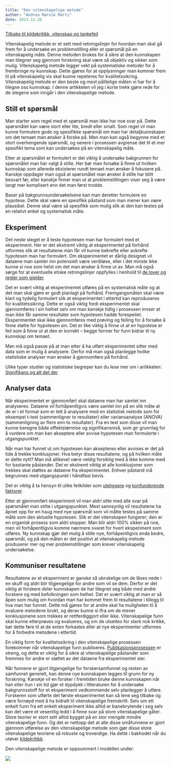```yaml
---
title: "Den vitenskapelige metode"
author: "Andrea Rørvik Marti"
date: 2013.12.26
---
```


[Tilbake til kildekritikk, vitenskap og tankefeil](../../kildekritikk.qmd "Kildekritikk, vitenskap og tankefeil")

Vitenskapelig metode er et sett med retningslinjer for hvordan man skal gå frem for å undersøke en problemstilling eller et spørsmål på en vitenskapelig måte. Denne metoden brukes for å sikre at den kunnskapen man tilegner seg gjennom forskning skal være så objektiv og sikker som mulig. Vitenskapelig metode legger vekt på systematiske metoder for å frembringe ny kunnskap. Dette gjøres for at opplysninger man kommer frem til på vitenskapelig vis skal kunne repeteres for kvalitetssikring. Vitenskapelig metode er den beste og mest pålitelige måten vi har for å tilegne oss kunnskap. I denne artikkelen vil jeg i korte trekk gjøre rede for de stegene som inngår i den vitenskapelige metode.

## Still et spørsmål

Man starter som regel med et spørsmål man ikke har noe svar på. Dette spørsmålet kan være stort eller lite, bredt eller smalt. Som regel vil man kunne formulere gode og spesifikke spørsmål om man har detaljkunnskaper om det temaet man ønsker å forske på. Men man kan også begynne med et stort overhengende spørsmål, og senere i prosessen avgrense det til et mer spesifikt tema som kan undersøkes på en vitenskapelig måte.

Etter at spørsmålet er formulert er det viktig å undersøke bakgrunnen for spørsmålet man har valgt å stille. Her bør man forsøke å finne ut hvilken kunnskap som allerede eksisterer rundt temaet man ønsker å fokusere på. Kanskje oppdager man også at spørsmålet man ønsker å stille har blitt besvart før, eller kanskje finner man ut at problemstillingen viser seg å være langt mer komplisert enn det man først trodde.

Baser på bakgrunnsundersøkelsene kan man deretter formulere en hypotese. Dette skal være en spesifikk påstand som man mener kan være plausibel. Denne skal være så spesifikk som mulig slik at den kan testes på en relativt enkel og systematisk måte.

## Eksperiment

Det neste steget er å teste hypotesen man har formulert med et eksperiment. Her er det ekstremt viktig at eksperimentet på forhånd utformes slik at resultatene man får vil kunne bekrefte eller avkrefte hypotesen man har formulert. Om eksperimentet er dårlig designet vil dataene man samler inn potensielt være verdiløse, eller i det minste ikke kunne si noe som helst om det man ønsker å finne ut av. Man må også sørge for at eventuelle etiske retningslinjer oppfylles i henhold til [de lover og regler som gjelder](etikk.qmd "Forskningsetikk").

Det er svært viktig at eksperimentet utføres på en systematisk måte og at det man skal gjøre er godt planlagt på forhånd. Fremgangsmåten skal være klart og tydelig formulert slik at eksperimentet i ettertid kan reproduseres for kvalitetssikring. Dette er også viktig fordi eksperimentet skal gjennomføres i sin helhet selv om man kanskje tidlig i prosessen innser at man ikke får samme resultater som hypotesen hadde forespeilet. Eksperimentet skal ikke gjennomføres med prøving og feiling for å forsøke å finne støtte for hypotesen sin. Det er like viktig å finne ut at en hypotese er feil som å finne ut at den er korrekt – begge former for funn bidrar til ny kunnskap om temaet.

Man må også passe på at man etter å ha utført eksperimentet sitter med data som er mulig å analysere. Derfor må man også planlegge hvilke statistiske analyser man ønsker å gjennomføre på forhånd.

Ulike typer studier og statistiske begreper kan du lese mer om i artikkelen: [Signifikans og alt det der](signifikans.qmd "Signifikans og alt det der")

## Analyser data

Når eksperimentet er gjennomført skal dataene man har samlet inn analyseres. Dataene vil forhåpentligvis være samlet inn på en slik måte at de er i et format som er lett å analysere med en statistisk metode som for eksempel t-test (sammenligner to resultater) eller variansanalyse (ANOVA) (sammenligning av flere enn to resultater). Fra en test som disse vil man kunne beregne både effektstørrelse og signifikansnivå, som gir grunnlag for å vurdere om man kan akseptere eller avvise hypotesen man formulerte i utgangspunktet.

Når man har funnet ut om hypotesen kan aksepteres eller avvises er det på tide å trekke konklusjoner. Hva betyr disse resultatene, og på hvilken måte er dette nytt? Man må allikevel være veldig forsiktig med å ikke komme med for bastante påstander. Det er ekstremt viktig at alle konklusjoner som trekkes skal støttes av dataene fra eksperimentet. Enhver påstand må begrunnes med utgangspunkt i håndfast bevis.

Det er viktig å ta hensyn til ulike feilkilder som [uteliggere](uteliggere.qmd "Soyaprotein, østrogen og uteliggere – Hvorfor du skal være obs på feilkilder") og [konfunderende faktorer](helsebevissthet.qmd "Helsebevisste individer – en forstyrrende faktor i forskningen?").

Etter et gjennomført eksperiment vil man aldri sitte med alle svar på spørsmålet man stilte i utgangspunktet. Mest sannsynlig vil resultatene ha åpnet opp for en haug med nye spørsmål som vil måtte testes på samme måte som den aktuelle hypotesen. Slik er det vitenskapen fungerer; den er en organisk prosess som aldri stopper. Man blir aldri 100% sikker på noe, men vil forhåpentligvis komme nærmere svaret for hvert eksperiment som utføres. Ny kunnskap gjør det mulig å stille nye, forhåpentligvis enda bedre, spørsmål, og på den måten er det positivt at vitenskapelig metode produserer mer og mer problemstillinger som krever vitenskapelig undersøkelse.

## Kommuniser resultatene

Resultatene av et eksperiment er ganske så ubrukelige om de låses nede i en skuff og aldri blir tilgjengelige for andre som vil se dem. Derfor er det viktig at forskere deler kunnskapen de har tilegnet seg både med andre forskere og med befolkningen som helhet. Det er svært viktig at man er så åpen som mulig om hvordan man har kommet frem til resultatene i tillegg til hva man har funnet. Dette må gjøres for at andre skal ha muligheten til å evaluere metodene brukt, og derav kunne si ifra om de mener konklusjonene som trekkes er rettferdiggjort eller ikke. Vitenskapelige funn skal kunne etterprøves og evalueres, og om de utsettes for sterk nok kritikk, bør dette føre til at de enten forkastes eller at nye eksperimenter utformes for å forbedre metodene i ettertid.

En viktig form for kvalitetssikring i den vitenskapelige prosessen forekommer når vitenskapelige funn publiseres. [Publikasjonsprosessen](publikasjonsprosessen.qmd "Publikasjonsprosessen") er streng, og dette er viktig for å sikre at vitenskapelige påstander som fremmes for andre er støttet av det dataene fra eksperimentet sier.

Når funnene er gjort tilgjengelige for forskersamfunnet og resten av samfunnet generelt, kan denne nye kunnskapen legges til grunn for ny forskning. Kanskje vil en forsker i fremtiden bruke denne kunnskapen når han eller hun i sin tid gjør et dypdykk i litteraturen for å undersøke bakgrunnsstoff for et eksperiment vedkommende selv planlegger å utføre. Forskeren som utførte det første eksperimentet kan så lene seg tilbake og være fornøyd med å ha bidratt til vitenskapelige fremskritt. Selv om ett enkelt funn fra ett enkelt eksperiment ikke alltid er banebrytende i seg selv kan det være et vesentlig ledd i å finne svar på store vitenskapelige gåter. Store teorier er stort sett alltid bygget på en stor mengde mindre vitenskapelige funn. Og det er nettopp det at alle disse småfunnene er gjort gjennom utførelse av den vitenskapelige metode som gjør disse store vitenskapelige teoriene så robuste og troverdige. Ha dette i bakhodet når du utøver [kildekritikk](kildekritikk-god-kilde.qmd "Kildekritikk – hva er en god kilde?").

Den vitenskapelige metode er oppsummert i modellen under:

![](images/clipboard-1093494877.png)
